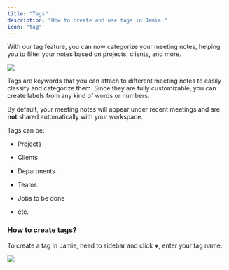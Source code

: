 ```yaml
---
title: "Tags"
description: "How to create and use tags in Jamie."
icon: "tag"
---
```


With our tag feature, you can now categorize your meeting notes, helping you to filter your notes based on projects, clients, and more.

![](/Screenshot2025-02-12at17.06.48.png)

Tags are keywords that you can attach to different meeting notes to easily classify and categorize them. Since they are fully customizable, you can create labels from any kind of words or numbers. 

By default, your meeting notes will appear under recent meetings and are **not** shared automatically with your workspace.&#x20;

Tags can be:&#x20;

* Projects

* Clients

* Departments

* Teams

* Jobs to be done

* etc.

### How to create tags?

To create a tag in Jamie, head to sidebar and click **+**, enter your tag name.&#x20;

![](/Screenshot2025-02-12at17.15.41.png)